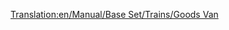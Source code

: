[[Translation:en/Manual/Base Set/Trains/Goods Van]]
{{it/Manuale/Set base/Treni/Vagoni|Nome=Carro merci
|Costo=2.226
|Vuoto=21 
|Pieno=33
|Pieno2=36
|Pieno3=37
|Capacità1=25 casse di beni
|Capacità2=30 casse di beni
|Capacità3=32 casse di beni
|Immagine1=[[File:it/Manuale/Set base/Treni/CarroMerciTeB.png]]
|Immagine2=[[File:it/Manuale/Set base/Treni/CarroMerciArB.png]]
|Immagine3=[[File:it/Manuale/Set base/Treni/CarroMerciTrB.png]]
|Immagine1m=[[File:it/Manuale/Set base/Treni/CarroMerciTeM.png]]
|Immagine2m=[[File:it/Manuale/Set base/Treni/CarroMerciArM.png]]
|Immagine3m=[[File:it/Manuale/Set base/Treni/CarroMerciTrM.png]]
|ClimaB=9
|ClimaM=9
|Descrizione=Il carro merci è concepito per il trasporto generico di [[it/Manuale/Set base/Carichi/Beni]], principalmente prodotte dalle industrie e indirizzate alle città. 
}}